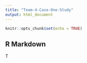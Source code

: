 ```yaml
---
title: "Team-4-Case-One-Study"
output: html_document
---
```


```r
knitr::opts_chunk$set(echo = TRUE)
```

## R Markdown

T
